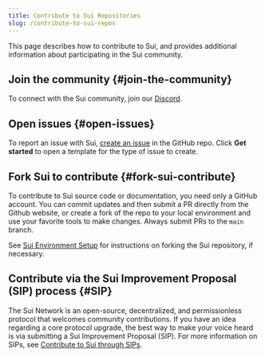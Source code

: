 ```yaml
---
title: Contribute to Sui Repositories
slug: /contribute-to-sui-repos
---
```


This page describes how to contribute to Sui, and provides additional information about participating in the Sui community.

## Join the community {#join-the-community}

To connect with the Sui community, join our [Discord](https://discord.gg/sui).

## Open issues {#open-issues}

To report an issue with Sui, [create an issue](https://github.com/MystenLabs/sui/issues/new/choose) in the GitHub repo. Click **Get started** to open a template for the type of issue to create.

## Fork Sui to contribute {#fork-sui-contribute}

To contribute to Sui source code or documentation, you need only a GitHub account. You can commit updates and then submit a PR directly from the Github website, or create a fork of the repo to your local environment and use your favorite tools to make changes. Always submit PRs to the `main` branch.

See [Sui Environment Setup](./sui-environment.mdx) for instructions on forking the Sui repository, if necessary.

## Contribute via the Sui Improvement Proposal (SIP) process {#SIP}

The Sui Network is an open-source, decentralized, and permissionless protocol that welcomes community contributions. If you have an idea regarding a core protocol upgrade, the best way to make your voice heard is via submitting a Sui Improvement Proposal (SIP). For more information on SIPs, see [Contribute to Sui through SIPs](https://blog.sui.io/sui-improvement-proposals-sips/).

